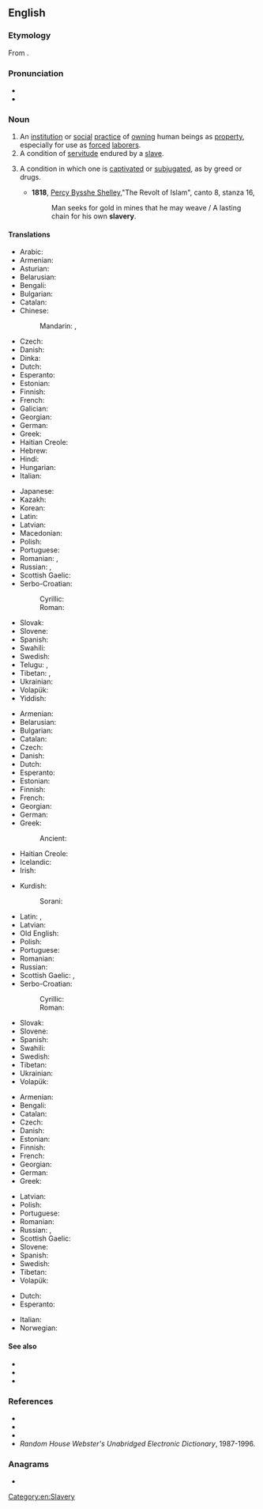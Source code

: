 ==English==
{{wikipedia}}

===Etymology===
From {{suffix|slave|ery|lang=en}}.

===Pronunciation===
* {{IPA|/ˈsleɪvəɹi/|lang=en}}
* {{audio|en-us-slavery.ogg|Audio (US)|lang=en}}

===Noun===
{{en-noun|-|slaveries}}

# An [[institution]] or [[social]] [[practice]] of [[own]]ing human beings as [[property]], especially for use as [[forced]] [[laborer]]s.
# A condition of [[servitude]] endured by a [[slave]].
# {{lb|en|figuratively}} A condition in which one is [[captivate]]d or [[subjugate]]d, as by greed or drugs.
#* '''1818''', [[w:Percy_Bysshe_Shelley|Percy Bysshe Shelley]],"The Revolt of Islam", canto 8, stanza 16,
#*: Man seeks for gold in mines that he may weave / A lasting chain for his own '''slavery'''.

====Translations====
{{trans-top|institution or practice of owning human beings}}
* Arabic: {{t|ar|عُبُودِيَّة|f}}
* Armenian: {{t+|hy|ստրկատիրություն}}
* Asturian: {{t|ast|esclavitú|f}}
* Belarusian: {{t|be|ра́бства|n}}
* Bengali: {{t|bn|দাসত্ব|sc=Beng}}
* Bulgarian: {{t+|bg|ро́бство|n}}
* Catalan: {{t|ca|esclavitud|f}}
* Chinese:
*: Mandarin: {{t+|cmn|奴隸制度|sc=Hani}}, {{t+|cmn|奴隶制度|tr=núlì zhìdù|sc=Hani}}
* Czech: {{t|cs|otrokářství|n}}
* Danish: {{t+|da|slaveri|n}}
* Dinka: {{t|din|ɣɔɔc de kɔc}}
* Dutch: {{t+|nl|slavernij|f}}
* Esperanto: {{t|eo|sklaveco}}
* Estonian: {{t|et|orjus}}
* Finnish: {{t+|fi|orjuus}}
* French: {{t+|fr|esclavage|m}}
* Galician: {{t+|gl|escravitude|f}}
* Georgian: {{t|ka|მონათმფლობელობა}}
* German: {{t+|de|Sklaverei|f}}
* Greek: {{t+|el|δουλεία|f}}
* Haitian Creole: {{t|ht|esklavaj}}
* Hebrew: {{t|he|עַבדוּת|f|tr='avdút|sc=Hebr}}
* Hindi: {{t+|hi|दासप्रथा|f}}
* Hungarian: {{t+|hu|rabszolgaság}}
* Italian: {{t+|it|schiavitù}}
{{trans-mid}}
* Japanese: {{t|ja|奴隷制度|tr=どれいせいど, dorei seido}}
* Kazakh: {{t+|kk|құлдық|sc=Cyrl}}
* Korean: {{t|ko|[[노예]] [[제도]]}}
* Latin: {{t|la|servitūdō|f}}
* Latvian: {{t|lv|verdzība|f}}
* Macedonian: {{t|mk|ропство|n}}
* Polish: {{t+|pl|niewolnictwo|n}}
* Portuguese: {{t+|pt|escravidão|f}}
* Romanian: {{t+|ro|sclavie|f}}, {{t+|ro|robie|f}}
* Russian: {{t+|ru|ра́бство|n}}, {{t+|ru|нево́ля|f}}
* Scottish Gaelic: {{t|gd|tràillealachd|f}}
* Serbo-Croatian:
*: Cyrillic: {{t|sh|ропство|n}}
*: Roman: {{t+|sh|ropstvo|n}}
* Slovak: {{t|sk|otrokárstvo|n}}
* Slovene: {{t+|sl|suženjstvo|n}}
* Spanish: {{t+|es|esclavitud|f}}
* Swahili: {{t+|sw|utumwa}}
* Swedish: {{t+|sv|slaveri|n}}
* Telugu: {{t+|te|దాస్యము}}, {{t+|te|దాసితనము}}
* Tibetan: {{t|bo|བཀོལ་སྤྱོད|sc=Tibt}}, {{t|bo|བཀོལ་གཅོད|sc=Tibt}}
* Ukrainian: {{t|uk|ра́бство|n}}
* Volapük: {{t+|vo|slaf}}
* Yiddish: {{t|yi|שקלאַפֿערײַ|n|sc=Hebr}}
{{trans-bottom}}

{{trans-top|condition of servitude endured by a slave}}
* Armenian: {{t+|hy|ստրկություն}}
* Belarusian: {{t|be|ра́бства|n}}
* Bulgarian: {{t+|bg|ро́бство|n}}
* Catalan: {{t|ca|esclavatge|m}}
* Czech: {{t+|cs|otroctví|n}}
* Danish: {{t+|da|slaveri|n}}
* Dutch: {{t+|nl|slavernij|f}}
* Esperanto: {{t|eo|sklaveco}}
* Estonian: {{t|et|orjus}}
* Finnish: {{t+|fi|orjuus}}
* French: {{t+|fr|esclavage|m}}
* Georgian: {{t|ka|მონობა}}
* German: {{t+|de|Sklaverei|f}}
* Greek: {{t+|el|δουλεία|f}}
*: Ancient: {{t|grc|ἀνδραποδωδία|f}}
* Haitian Creole: {{t|ht|esklavaj}}
* Icelandic: {{t|is|þrælahald}}
* Irish: {{t|ga|sclábhaíocht|f}}
{{trans-mid}}
* Kurdish:
*: Sorani: {{t|ku|به‌نده‌گی}}
* Latin: {{t|la|servitium|n}}, {{t|la|servitus|f}}
* Latvian: {{t|lv|verdzība|f}}
* Old English: {{t|ang|eowdom|alt=þeowdom}}
* Polish: {{t+|pl|niewola|f}}
* Portuguese: {{t+|pt|escravidão|f}}
* Romanian: {{t+|ro|sclavie}}
* Russian: {{t+|ru|ра́бство|n}}
* Scottish Gaelic: {{t|gd|tràillealachd|f}}, {{t|gd|òglachas|m}}
* Serbo-Croatian:
*: Cyrillic: {{t|sh|ропство|n}}
*: Roman: {{t+|sh|ropstvo|n}}
* Slovak: {{t|sk|otrokárstvo|n}}
* Slovene: {{t+|sl|suženjstvo|n}}
* Spanish: {{t+|es|esclavitud|f}}
* Swahili: {{t+|sw|utumwa}}
* Swedish: {{t+|sv|slaveri|n}}
* Tibetan: {{t-needed|bo}}
* Ukrainian: {{t|uk|ра́бство|n}}
* Volapük: {{t+|vo|slaf}}
{{trans-bottom}}

{{trans-top|condition in which one is captivated or subjugated}}
* Armenian: {{t+|hy|ստրկություն}}
* Bengali: {{t|bn|দাসত্ব|sc=Beng}}
* Catalan: {{t|ca|esclavitud|f}}
* Czech: {{t+|cs|otroctví|n}}
* Danish: {{t+|da|slaveri|n}}
* Estonian: {{t|et|orjus}}
* Finnish: {{t+|fi|orjuus}}
* French: {{t+|fr|esclavage|m}}
* Georgian: {{t|ka|მონობა}}
* German: {{t+|de|Sklaverei|f}}
* Greek: {{t+|el|δουλεία|f}}
{{trans-mid}}
* Latvian: {{t|lv|verdzība|f}}
* Polish: {{t+|pl|niewola|f}}
* Portuguese: {{t+|pt|escravidão|f}}
* Romanian: {{t+|ro|sclavie}}
* Russian: {{t+|ru|ра́бство|n}}, {{t+|ru|нево́ля|f}}
* Scottish Gaelic: {{t|gd|tràillealachd|f}}
* Slovene: {{t+|sl|suženjstvo|n}}
* Spanish: {{t+|es|esclavitud|f}}
* Swedish: {{t+|sv|slaveri|n}}
* Tibetan: {{t-needed|bo}}
* Volapük: {{t+|vo|slaf}}
{{trans-bottom}}

{{checktrans-top}}
* Dutch: {{t-check|nl|slavernij|f}}
* Esperanto: {{t-check|eo|sklaveco}}
{{trans-mid}}
* Italian: {{t-check|it|schiavitù|f}}
* Norwegian: {{t-check|no|slaveri}}
{{trans-bottom}}

====See also====
* {{l|en|debt bondage}}
* {{l|en|bonded labor}}
* {{l|en|bonded labour}}

===References===
* {{R:Webster 1828}}
* {{R:Webster 1913|slavery}}
* {{R:Dictionary.com|slavery}}
* ''Random House Webster's Unabridged Electronic Dictionary'', 1987-1996.

===Anagrams===
* {{anagrams|en|Laverys|Varleys}}

[[Category:en:Slavery]]